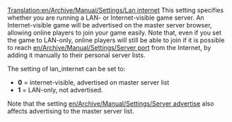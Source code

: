 [[Translation:en/Archive/Manual/Settings/Lan internet]]
This setting specifies whether you are running a LAN- or Internet-visible game server. An Internet-visible game will be advertised on the master server browser, allowing online players to join your game easily. Note that, even if you set the game to LAN-only, online players will still be able to join if it is possible to reach [[en/Archive/Manual/Settings/Server port]] from the Internet, by adding it manually to their personal server lists.

The setting of lan_internet can be set to:
* '''0''' = internet-visible, advertised on master server list
* '''1''' = LAN-only, not advertised.

Note that the setting [[en/Archive/Manual/Settings/Server advertise]] also affects advertising to the master server list.